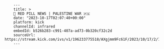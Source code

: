         ---
        title: >
        🔴 RED PILL NEWS | PALESTINE WAR 🇵🇸
        date: "2023-10-17T02:07:40+00:00"
        platform: kick
        channelId: infrared
        embedId: b526b283-c991-407a-ad73-0b320cf32c2d
        sourceUrl: https://stream.kick.com/ivs/v1/196233775518/AXgjmm9Fc61F/2023/10/17/2/7/UI8zfPInFf0O/media/hls/master.m3u8
        ---
        